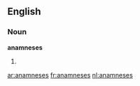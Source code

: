 ==English==

===Noun===
'''anamneses'''

# {{plural of|[[anamnesis]]}}

[[ar:anamneses]]
[[fr:anamneses]]
[[nl:anamneses]]
